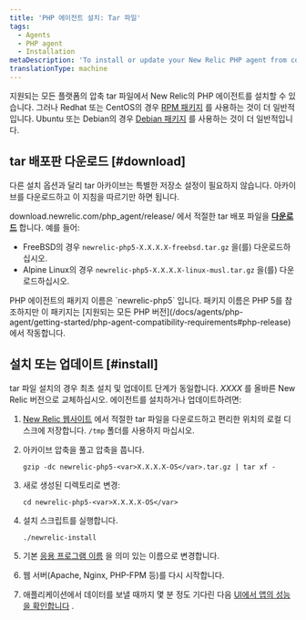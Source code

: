 ```yaml
---
title: 'PHP 에이전트 설치: Tar 파일'
tags:
  - Agents
  - PHP agent
  - Installation
metaDescription: 'To install or update your New Relic PHP agent from compressed tar archives, start here.'
translationType: machine
---
```


지원되는 모든 플랫폼의 압축 tar 파일에서 New Relic의 PHP 에이전트를 설치할 수 있습니다. 그러나 Redhat 또는 CentOS의 경우 [RPM 패키지](/docs/agents/php-agent/installation/php-agent-installation-aws-linux-redhat-centos/) 를 사용하는 것이 더 일반적입니다. Ubuntu 또는 Debian의 경우 [Debian 패키지](/docs/agents/php-agent/installation/php-agent-installation-ubuntu-debian) 를 사용하는 것이 더 일반적입니다.

## tar 배포판 다운로드 [#download]

다른 설치 옵션과 달리 tar 아카이브는 특별한 저장소 설정이 필요하지 않습니다. 아카이브를 다운로드하고 이 지침을 따르기만 하면 됩니다.

download.newrelic.com/php_agent/release/ 에서 적절한 tar 배포 파일을 **[다운로드](https://download.newrelic.com/php_agent/release/)** 합니다. 예를 들어:

* FreeBSD의 경우 `newrelic-php5-X.X.X.X-freebsd.tar.gz` 을(를) 다운로드하십시오.
* Alpine Linux의 경우 `newrelic-php5-X.X.X.X-linux-musl.tar.gz` 을(를) 다운로드하십시오.

<Callout variant="tip">
  PHP 에이전트의 패키지 이름은 `newrelic-php5` 입니다. 패키지 이름은 PHP 5를 참조하지만 이 패키지는 [지원되는 모든 PHP 버전](/docs/agents/php-agent/getting-started/php-agent-compatibility-requirements#php-release) 에서 작동합니다.
</Callout>

## 설치 또는 업데이트 [#install]

tar 파일 설치의 경우 최초 설치 및 업데이트 단계가 동일합니다. <var>XXXX</var> 를 올바른 New Relic 버전으로 교체하십시오. 에이전트를 설치하거나 업데이트하려면:

1. [New Relic 웹사이트](https://download.newrelic.com/php_agent/release/) 에서 적절한 tar 파일을 다운로드하고 편리한 위치의 로컬 디스크에 저장합니다. `/tmp` 폴더를 사용하지 마십시오.

2. 아카이브 압축을 풀고 압축을 풉니다.

   ```
   gzip -dc newrelic-php5-<var>X.X.X.X-OS</var>.tar.gz | tar xf -
   ```

3. 새로 생성된 디렉토리로 변경:

   ```
   cd newrelic-php5-<var>X.X.X.X-OS</var>
   ```

4. 설치 스크립트를 실행합니다.

   ```
   ./newrelic-install
   ```

5. 기본 [응용 프로그램 이름](/docs/site/naming-your-application) 을 의미 있는 이름으로 변경합니다.

6. 웹 서버(Apache, Nginx, PHP-FPM 등)를 다시 시작합니다.

7. 애플리케이션에서 데이터를 보낼 때까지 몇 분 정도 기다린 다음 [UI에서 앱의 성능을 확인합니다](/docs/apm/applications-menu/monitoring/apm-overview-page) .